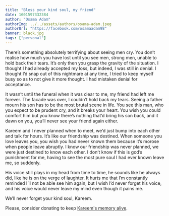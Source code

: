```yaml
---
title: "Bless your kind soul, my friend"
date: 1601597332384
author: "Osama Adam"
authorImg: ../../assets/authors/osama-adam.jpeg
authorUrl: "https://facebook.com/osamaadam98"
banner: black.jpg
tags: ["personal"]
---
```


There’s something absolutely terrifying about seeing men cry. You don’t realise how much you have lost until you see men, strong men, unable to hold back their tears. It’s only then you grasp the gravity of the situation. I thought I had already accepted my loss, but indeed, I was still in denial. I thought I’d snap out of this nightmare at any time, I tried to keep myself busy so as to not give it more thought. I had mistaken denial for acceptance.

It wasn’t until the funeral when it was clear to me, my friend had left me forever. The facade was over, I couldn’t hold back my tears. Seeing a father mourn his son has to be the most brutal scene in life. You see this man, who you expect to be prudent cry, and it breaks your heart. You wish you could comfort him but you know there’s nothing that’d bring his son back, and it dawn on you, you’ll never see your friend again either.

Kareem and I never planned when to meet, we’d just bump into each other and talk for hours. It’s like our friendship was destined. When someone you love leaves you, you wish you had never known them because it’s morose when people leave abruptly. I know our friendship was never planned, we were just destined to know each other. I don’t know if this is god’s punishment for me, having to see the most pure soul I had ever known leave me, so suddenly.

His voice still plays in my head from time to time, he sounds like he always did, like he is on the verge of laughter. It hurts me that I’m constantly reminded I’ll not be able see him again, but I wish I’d never forget his voice, and his voice would never leave my mind even though it pains me.

We’ll never forget your kind soul, Kareem.

Please, consider donating to keep [Kareem's memory alive](https://inmemoryof.com/CampaignDonation/%D9%83%D8%B1%D9%8A%D9%85_%D9%85%D8%AD%D9%85%D8%AF_%D8%AC%D9%85%D8%A7%D9%84_%D8%B9%D9%85%D8%B1/41316?fbclid=IwAR0ip0qI7rdrQ5Hiv8p02KIEHSt1MeyfP2J9rKa50EquwYtTtVtaqywsnwQ).
